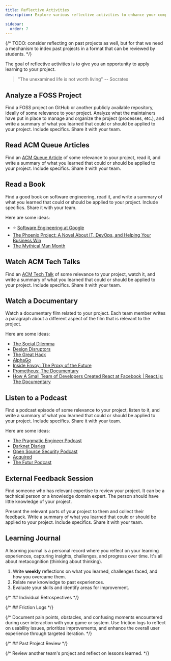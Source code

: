 ```yaml
---
title: Reflective Activities
description: Explore various reflective activities to enhance your computer science capstone project, including analyzing FOSS projects, reading ACM Queue articles, watching documentaries, and conducting individual retrospectives. Learn how reflection can improve your project's direction and outcomes.

sidebar:
  order: 7
---
```


{/* TODO: consider reflecting on past projects as well, but for that we need a mechanism to index past projects in a format that can be reviewed by students. */}


The goal of reflective activities is to give you an opportunity to apply learning to your project.

> "The unexamined life is not worth living" -- Socrates

## Analyze a FOSS Project

<Badge text="Individual Activity" variant="success" class="mb-6"/>

Find a FOSS project on GitHub or another publicly available repository, ideally of some relevance to your project. Analyze what the maintainers have put in place to manage and organize the project (processes, etc.), and write a summary of what you learned that could or should be applied to your project. Include specifics. Share it with your team.

## Read ACM Queue Articles

<Badge text="Individual Activity" variant="success" class="mb-6"/>

Find an [ACM Queue Article](https://queue.acm.org/) of some relevance to your project, read it, and write a summary of what you learned that could or should be applied to your project. Include specifics. Share it with your team.

## Read a Book

<Badge text="Individual Activity" variant="success" class="mb-6"/>

Find a good book on software engineering, read it, and write a summary of what you learned that could or should be applied to your project. Include specifics. Share it with your team.

Here are some ideas:

- ⭐️ [Software Engineering at Google](https://abseil.io/resources/swe-book)
- [The Phoenix Project: A Novel About IT, DevOps, and Helping Your Business Win](https://www.goodreads.com/book/show/17255186-the-phoenix-project)
- [The Mythical Man Month](https://www.goodreads.com/book/show/13629.The_Mythical_Man_Month)

## Watch ACM Tech Talks

<Badge text="Individual Activity" variant="success" class="mb-6"/>

Find an [ACM Tech Talk](https://learning.acm.org/techtalks-archive) of some relevance to your project, watch it, and write a summary of what you learned that could or should be applied to your project. Include specifics. Share it with your team.

## Watch a Documentary

<Badge text="Individual Activity" variant="success" class="mb-6"/>
<Badge text="Team Activity" variant="note" class="mb-6" />

Watch a documentary film related to your project. Each team member writes a paragraph about a different aspect of the film that is relevant to the project.

Here are some ideas:

- [The Social Dilemma](https://www.imdb.com/title/tt11464826/)
- [Design Disruptors](https://www.imdb.com/title/tt8189076/)
- [The Great Hack](https://www.imdb.com/title/tt4736550/)
- [AlphaGo](https://www.youtube.com/watch?v=WXuK6gekU1Y)
- [Inside Envoy: The Proxy of the Future](https://www.youtube.com/watch?v=uaksVVHDhYU)
- [Prometheus: The Documentary](https://www.youtube.com/watch?v=rT4fJNbfe14)
- [How A Small Team of Developers Created React at Facebook | React.js: The Documentary](https://www.youtube.com/watch?v=8pDqJVdNa44)

## Listen to a Podcast

<Badge text="Individual Activity" variant="success" class="mb-6"/>

Find a podcast episode of some relevance to your project, listen to it, and write a summary of what you learned that could or should be applied to your project. Include specifics. Share it with your team.

Here are some ideas:

- [The Pragmatic Engineer Podcast](https://newsletter.pragmaticengineer.com/podcast)
- [Darknet Diaries](https://darknetdiaries.com/)
- [Open Source Security Podcast](https://opensourcesecurity.io/category/podcast/)
- [Acquired](https://www.acquired.fm/)
- [The Futur Podcast](https://thefutur.com/podcast)

## External Feedback Session

<Badge text="Individual Activity" variant="success" class="mb-6"/>

Find someone who has relevant expertise to review your project. It can be a technical person or a knowledge domain expert. The person should have little knowledge of your project. 

Present the relevant parts of your project to them and collect their feedback. Write a summary of what you learned that could or should be applied to your project. Include specifics. Share it with your team.

## Learning Journal

<Badge text="Individual Activity" variant="success" class="mb-6"/>

A learning journal is a personal record where you reflect on your learning experiences, capturing insights, challenges, and progress over time. It's all about metacognition (thinking about thinking).

1. Write **weekly** reflections on what you learned, challenges faced, and how you overcame them.
2. Relate new knowledge to past experiences.
3. Evaluate your skills and identify areas for improvement.

{/* ## Individual Retrospectives */}

{/* ## Friction Logs */}

{/* Document pain points, obstacles, and confusing moments encountered during user interaction with your game or system. Use friction logs to reflect on usability issues, prioritize improvements, and enhance the overall user experience through targeted iteration. */}

{/* ## Past Project Review  */}

{/* Review another team's project and reflect on lessons learned. */}

